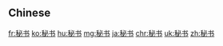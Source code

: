 {{also|秘書|祕書|祕书}}
==Chinese==
{{zh-see|秘書}}

[[fr:秘书]]
[[ko:秘书]]
[[hu:秘书]]
[[mg:秘书]]
[[ja:秘书]]
[[chr:秘书]]
[[uk:秘书]]
[[zh:秘书]]